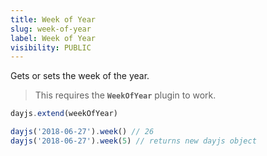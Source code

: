 ```yaml
---
title: Week of Year
slug: week-of-year
label: Week of Year
visibility: PUBLIC
---
```

Gets or sets the week of the year.

> This requires the **`WeekOfYear`** plugin to work.

```js
dayjs.extend(weekOfYear)

dayjs('2018-06-27').week() // 26
dayjs('2018-06-27').week(5) // returns new dayjs object
```